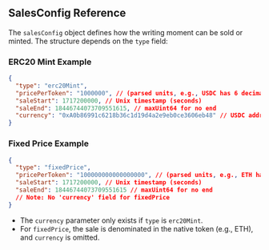 ## SalesConfig Reference

The `salesConfig` object defines how the writing moment can be sold or minted. The structure depends on the `type` field:

### ERC20 Mint Example

```json
{
  "type": "erc20Mint",
  "pricePerToken": "1000000", // (parsed units, e.g., USDC has 6 decimals)
  "saleStart": 1717200000, // Unix timestamp (seconds)
  "saleEnd": 18446744073709551615, // maxUint64 for no end
  "currency": "0xA0b86991c6218b36c1d19d4a2e9eb0ce3606eb48" // USDC address
}
```

### Fixed Price Example

```json
{
  "type": "fixedPrice",
  "pricePerToken": "100000000000000000", // (parsed units, e.g., ETH has 18 decimals)
  "saleStart": 1717200000, // Unix timestamp (seconds)
  "saleEnd": 18446744073709551615 // maxUint64 for no end
  // Note: No 'currency' field for fixedPrice
}
```

- The `currency` parameter only exists if `type` is `erc20Mint`.
- For `fixedPrice`, the sale is denominated in the native token (e.g., ETH), and `currency` is omitted.
